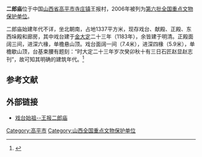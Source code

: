 {{coord|35|51|56|N|112|51|13|E|display=title|scale:10000}}
{{Otheruses|二郎庙|other=同名或類似名的其它條目描述}}
{{文物保护单位
| 级别 = 全国
| 名称 = 二郎庙
| 图片 = 
| 所在 = [[山西省|山西省]][[高平市|高平市]]
| 分类 = 古建筑
| 时代 = [[金朝|金]]至[[清朝|清]]
| 编号 = [[第六批全国重点文物保护单位|第六批]]第387项
| 登录 = 2006年5月25日
}}

'''二郎庙'''位于中国[[山西省|山西省]][[高平市|高平市]][[寺庄镇|寺庄镇]]王报村，2006年被列为[[第六批全国重点文物保护单位|第六批全国重点文物保护单位]]。

二郎庙始建年代不详，坐北朝南，占地1337平方米，现存戏台、献殿、正殿、东西垛殿和廊房，其中戏台建于[[金朝|金]][[大定_(金朝)|大定]]二十三年（1183年），余皆建于明清。正殿面阔三间，进深六椽，单檐悬山顶。戏台面阔一间（7.4米），进深四椽（5.9米），单檐歇山顶，台基束腰有题刻：“时大定二十三年岁次癸卯秋十有三日石匠赵显赵志刊”，故可知其明确的建筑年代。<ref>{{Cite book |author=国家文物局 编 |title=全国重点文物保护单位（第六批）·第Ⅳ卷 |publisher=文物出版社 |year=2008 |isbn=978-7-5010-2446-9 |pages=320 }}</ref>

==参考文献==
{{reflist}}

==外部链接==
*[http://hi.baidu.com/fjrh/blog/item/944fda3322e3e04fac4b5f0f.html 戏台始祖--王报二郎庙]{{Dead link|date=2020年4月 |bot=InternetArchiveBot |fix-attempted=yes }}

{{山西全国重点文物保护单位}}
{{中国木构建筑 (唐-宋)}}

{{DEFAULTSORT:er}}
[[Category:高平市|Category:高平市]]
[[Category:山西全国重点文物保护单位|Category:山西全国重点文物保护单位]]